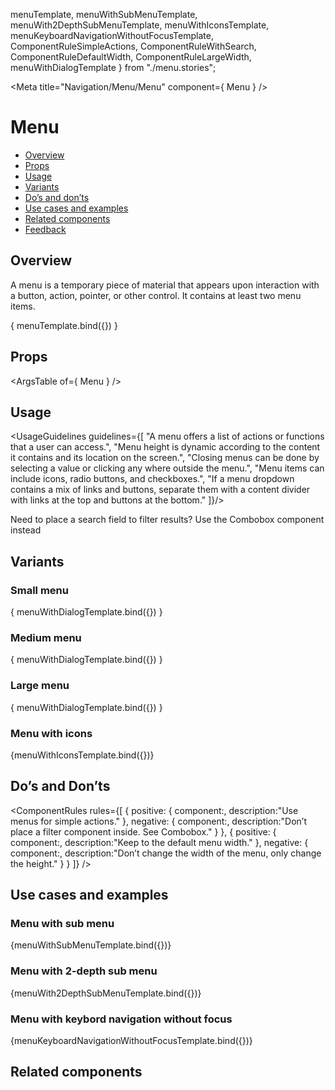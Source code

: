   menuTemplate,
  menuWithSubMenuTemplate,
  menuWith2DepthSubMenuTemplate,
  menuWithIconsTemplate,
  menuKeyboardNavigationWithoutFocusTemplate,
  ComponentRuleSimpleActions,
  ComponentRuleWithSearch,
  ComponentRuleDefaultWidth, ComponentRuleLargeWidth, menuWithDialogTemplate
} from "./menu.stories";

<Meta
  title="Navigation/Menu/Menu"
  component={ Menu }
/>

<!--- Component documentation -->

# Menu
- [Overview](#overview)
- [Props](#props)
- [Usage](#usage)
- [Variants](#variants)
- [Do’s and don’ts](#dos-and-donts)
- [Use cases and examples](#use-cases-and-examples)
- [Related components](#related-components)
- [Feedback](#feedback)

## Overview
A menu is a temporary piece of material that appears upon interaction with a button, action, pointer, or other control.
It contains at least two menu items.

<Canvas>
  <Story name="Overview"
         args={ {} }>
    { menuTemplate.bind({}) }
  </Story>
</Canvas>

## Props
<ArgsTable of={ Menu } />

## Usage
<UsageGuidelines guidelines={[
  "A menu offers a list of actions or functions that a user can access.",
  "Menu height is dynamic according to the content it contains and its location on the screen.",
  "Closing menus can be done by selecting a value or clicking any where outside the menu.",
  "Menu items can include icons, radio buttons, and checkboxes.",
  "If a menu dropdown contains a mix of links and buttons, separate them with a content divider with links at the top and buttons at the bottom."
]}/>

<Tip>Need to place a search field to filter results? Use the Combobox component instead</Tip>

## Variants
### Small menu
<Canvas>
  <Story
    name="Small menu"
    args={{size: Menu.sizes.SMALL}}
  >
    { menuWithDialogTemplate.bind({}) }
  </Story>
</Canvas>

### Medium menu
<Canvas>
  <Story
    name="Medium menu"
    args={{size: Menu.sizes.MEDIUM}}
  >
    { menuWithDialogTemplate.bind({}) }
  </Story>
</Canvas>

### Large menu
<Canvas>
  <Story
    name="Large menu"
    args={{ size: Menu.sizes.LARGE }}
  >
    { menuWithDialogTemplate.bind({}) }
  </Story>
</Canvas>

### Menu with icons
<Canvas>
    <Story name="Menu with icons">
    {menuWithIconsTemplate.bind({})}
  </Story>
</Canvas>

## Do’s and Don’ts
<ComponentRules
  rules={[
    {
      positive: {
        component:<ComponentRuleSimpleActions />,
        description:"Use menus for simple actions."
      },
      negative: {
        component:<ComponentRuleWithSearch />,
        description:"Don’t place a filter component inside. See Combobox."
      }
    },
    {
      positive: {
        component:<ComponentRuleDefaultWidth />,
        description:"Keep to the default menu width."
      },
      negative: {
        component:<ComponentRuleLargeWidth />,
        description:"Don’t change the width of the menu, only change the height."
      }
    }
  ]}
/>


## Use cases and examples

### Menu with sub menu
<Canvas>
  <Story name="Menu with sub menu">
    {menuWithSubMenuTemplate.bind({})}
  </Story>
</Canvas>

### Menu with 2-depth sub menu
<Canvas>
  <Story name="Menu with 2-depth sub menu">
    {menuWith2DepthSubMenuTemplate.bind({})}
  </Story>
</Canvas>

### Menu with keybord navigation without focus
<Canvas>
  <Story name="Menu with keybord navigation without focus">
    {menuKeyboardNavigationWithoutFocusTemplate.bind({})}
  </Story>
</Canvas>


## Related components
<RelatedComponents componentsNames={[]} />